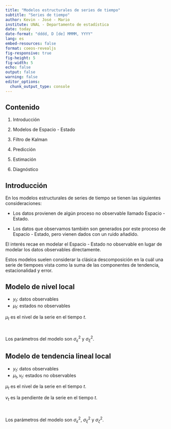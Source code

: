 ```yaml
---
title: "Modelos estructurales de series de tiempo"
subtitle: "Series de tiempo"
author: Kevin - José - Mario
institute: UNAL - Departamento de estadística
date: today
date-format: "dddd, D [de] MMMM, YYYY"
lang: es
embed-resources: false
format: coeos-revealjs
fig-responsive: true
fig-height: 5
fig-width: 5
echo: false
output: false
warning: false
editor_options: 
  chunk_output_type: console
---
```


## Contenido

1.  Introducción

2.  Modelos de Espacio - Estado

3.  Filtro de Kalman

4.  Predicción

5.  Estimación

6.  Diagnóstico

## Introducción

En los modelos estructurales de series de tiempo se tienen las siguientes consideraciones:

- Los datos provienen de algún proceso no observable llamado Espacio - Estado.

- Los datos que observamos también son generados por este proceso de Espacio - Estado, pero vienen dados con un ruido añadido.

El interés recae en modelar el Espacio - Estado no observable en lugar de modelar los datos observables directamente.

Estos modelos suelen considerar la clásica descomposición en la cuál una serie de tiempoes vista como la suma de las componentes de tendencia, estacionalidad y error.

## Modelo de nivel local

- $y_t:$ datos observables
- $\mu_t:$ estados no observables

\begin{aligned}
y_t & =\mu_t+\varepsilon_t & & \varepsilon_t \sim N\left(0, \sigma_{\varepsilon}^2\right) \\
\mu_{t+1} & =\mu_t+\xi_t & & \xi_t \sim N\left(0, \sigma_{\xi}^2\right)
\end{aligned}

$\mu_t$ es el nivel de la serie en el tiempo $t$. 

<br>

Los parámetros del modelo son $\sigma^2_\varepsilon$ y $\sigma^2_\xi$.

## Modelo de tendencia lineal local

- $y_t:$ datos observables
- $\mu_t, v_t:$ estados no observables

\begin{aligned}
y_t & =\mu_t+\varepsilon_t & & \varepsilon_t \sim N\left(0, \sigma_{\varepsilon}^2\right) \\
\mu_{t+1} & =\mu_t+\nu_t+\xi_t & & \xi_t \sim N\left(0, \sigma_{\xi}^2\right) \\
\nu_{t+1} & =\nu_t+\zeta_t & & \zeta_t \sim N\left(0, \sigma_\zeta^2\right)
\end{aligned}

$\mu_t$ es el nivel de la serie en el tiempo $t$. 

$v_t$ es la pendiente de la serie en el tiempo $t$. 

<br>

Los parámetros del modelo son $\sigma^2_\varepsilon$, $\sigma^2_\xi$ y $\sigma^2_\zeta$.

